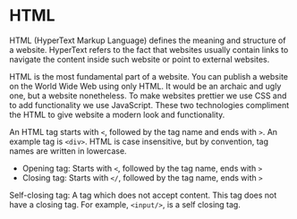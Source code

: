 # HTML

HTML (HyperText Markup Language) defines the meaning and structure of a website. HyperText refers to the fact that websites usually contain links to navigate the content inside such website or point to external websites.

HTML is the most fundamental part of a website. You can publish a website on the World Wide Web using only HTML. It would be an archaic and ugly one, but a website nonetheless. To make websites prettier we use CSS and to add functionality we use JavaScript. These two technologies compliment the HTML to give website a modern look and functionality.

An HTML tag starts with `<`, followed by the tag name and ends with `>`. An example tag is `<div>`. HTML is case insensitive, but by convention, tag names are written in lowercase.

- Opening tag: Starts with `<`, followed by the tag name, ends with `>`
- Closing tag: Starts with `</`, followed by the tag name, ends with `>`

Self-closing tag: A tag which does not accept content. This tag does not have a closing tag. For example, `<input/>`, is a self closing tag.

